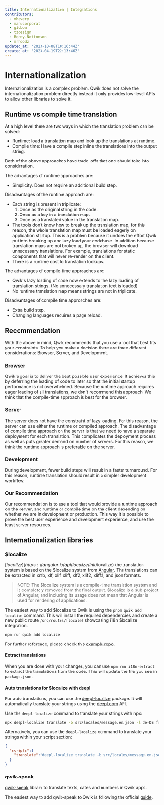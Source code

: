 ```yaml
---
title: Internationalization | Integrations
contributors:
  - mhevery
  - manucorporat
  - gioboa
  - tzdesign
  - Benny-Nottonson
  - mrhoodz
updated_at: '2023-10-08T10:16:44Z'
created_at: '2023-04-19T22:13:46Z'
---
```


# Internationalization

Internationalization is a complex problem. Qwik does not solve the internationalization problem directly instead it only provides low-level APIs to allow other libraries to solve it.

## Runtime vs compile time translation

At a high level there are two ways in which the translation problem can be solved:

- Runtime: load a translation map and look up the translations at runtime.
- Compile time: Have a compile step inline the translations into the output string.

Both of the above approaches have trade-offs that one should take into consideration.

The advantages of runtime approaches are:

- Simplicity. Does not require an additional build step.

Disadvantages of the runtime approach are:

- Each string is present in triplicate:
  1. Once as the original string in the code.
  2. Once as a key in a translation map.
  3. Once as a translated value in the translation map.
- The tools don't know how to break up the translation map, for this reason, the whole translation map must be loaded eagerly on application startup. This is a problem because it undoes the effort Qwik put into breaking up and lazy load your codebase. In addition because translation maps are not broken up, the browser will download unnecessary translations. For example, translations for static components that will never re-render on the client.
- There is a runtime cost to translation lookups.

The advantages of compile-time approaches are:

- Qwik's lazy loading of code now extends to the lazy loading of translation strings. (No unnecessary translation text is loaded)
- No runtime translation map means strings are not in triplicate.

Disadvantages of compile time approaches are:

- Extra build step.
- Changing languages requires a page reload.

## Recommendation

With the above in mind, Qwik recommends that you use a tool that best fits your constraints. To help you make a decision there are three different considerations: Browser, Server, and Development.

### Browser

Qwik's goal is to deliver the best possible user experience. It achieves this by deferring the loading of code to later so that the initial startup performance is not overwhelmed. Because the runtime approach requires eager loading of all translations, we don't recommend this approach. We think that the compile-time approach is best for the browser.

### Server

The server does not have the constraint of lazy loading. For this reason, the server can use either the runtime or compiled approach. The disadvantage of compile time approach on the server is that we need to have a separate deployment for each translation. This complicates the deployment process as well as puts greater demand on number of servers. For this reason, we think the runtime approach is preferable on the server.

### Development

During development, fewer build steps will result in a faster turnaround. For this reason, runtime translation should result in a simpler development workflow.

### Our Recommendation

Our recommendation is to use a tool that would provide a runtime approach on the server, and runtime or compile time on the client depending on whether we are in development or production. This way it is possible to prove the best user experience and development experience, and use the least server resources.

## Internationalization libraries

### $localize

[$localize](https://angular.io/api/localize/init/$localize) the translation system is based on the $localize system from [Angular](https://angular.io/). The translations can be extracted in xmb, xlf, xlif, xliff, xlf2, xlif2, xliff2, and json formats.

>NOTE: The $localize system is a compile-time translation system and is completely removed from the final output. $localize is a sub-project of Angular, and including its usage does not mean that Angular is used for rendering of applications.

The easiest way to add $localize to Qwik is using the `pnpm qwik add localize` command. This will install the required dependencies and create a new public route `/src/routes/[locale]` showcasing i18n $localize integration.

```bash
npm run qwik add localize
```

For further reference, please check this [example repo](https://github.com/mhevery/qwik-i18n).

#### Extract translations

When you are done with your changes, you can use `npm run i18n-extract` to extract the translations from the code. 
This will update the file you see in `package.json`.

#### Auto translations for $localize with deepl

For auto translations, you can use the [deepl-localize](https://www.npmjs.com/package/deepl-localize) package. It will automatically translate your strings using the [deepl.com](https://deepl.com/) API.

Use the `deepl-localize` command to translate your strings with npx:
```bash
npx deepl-localize translate -b src/locales/message.en.json -l de-DE fr-FR -a "YOUR-DEEPL-API-KEY"
```

Alternatively, you can use the `deepl-localize` command to translate your strings within your script section:
```json
{
  "scripts":{
    "translate":"deepl-localize translate -b src/locales/message.en.json -l de-DE fr-FR -a 'your-deepl-api-key'"
  }
}
```

### qwik-speak

[qwik-speak](https://github.com/robisim74/qwik-speak) library to translate texts, dates and numbers in Qwik apps.

The easiest way to add qwik-speak to Qwik is following the official [guide](https://github.com/robisim74/qwik-speak/blob/main/docs/quick-start.md).
